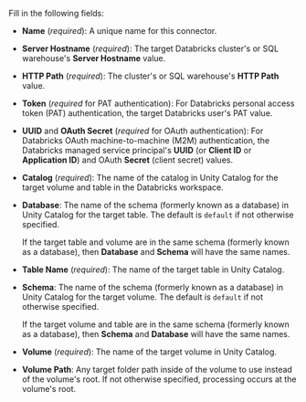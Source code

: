 Fill in the following fields:

- **Name** (_required_): A unique name for this connector.
- **Server Hostname** (_required_): The target Databricks cluster's or SQL warehouse's **Server Hostname** value.
- **HTTP Path** (_required_): The cluster's or SQL warehouse's **HTTP Path** value.
- **Token** (_required_ for PAT authentication): For Databricks personal access token (PAT) authentication, the target Databricks user's PAT value.
- **UUID** and **OAuth Secret** (_required_ for OAuth authentication): For Databricks OAuth machine-to-machine (M2M) authentication, the Databricks managed service principal's **UUID** (or **Client ID** or **Application ID**) and OAuth **Secret** (client secret) values. 
- **Catalog** (_required_): The name of the catalog in Unity Catalog for the target volume and table in the Databricks workspace.
- **Database**: The name of the schema (formerly known as a database) in Unity Catalog for the target table. The default is `default` if not otherwise specified.

  If the target table and volume are in the same schema (formerly known as a database), then **Database** and **Schema** will have the same names.

- **Table Name** (_required_): The name of the target table in Unity Catalog.
- **Schema**: The name of the schema (formerly known as a database) in Unity Catalog for the target volume. The default is `default` if not otherwise specified.

  If the target volume and table are in the same schema (formerly known as a database), then **Schema** and **Database** will have the same names.

- **Volume** (_required_): The name of the target volume in Unity Catalog.
- **Volume Path**: Any target folder path inside of the volume to use instead of the volume's root. If not otherwise specified, processing occurs at the volume's root.
